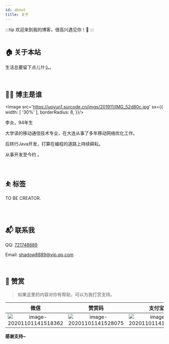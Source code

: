 ```yaml
---
id: about
title: 关于
---
```



:::tip
欢迎来到我的博客，很高兴遇见你！🤝
:::
<br/><br/>

## 🏠 关于本站

生活总要留下点儿什么。

<br/>

## 👨‍💻 博主是谁
<Image src='https://upyun1.surcode.cn/imgs/201911/IMG_52d80c.jpg' sx={{
  width: [ '30%' ],
  borderRadius: 8,
}}/>

李炎，94年生

大学读的移动通信技术专业，在大连从事了多年移动网络优化工作。

后转行Java开发，打算在编程的道路上持续耕耘。

从事开发至今约 <CodeDays /> 。

<br/>

## ⛹ 标签

<RightAngleBadge>TO BE CREATOR.</RightAngleBadge>

<br/>
<br/>

## 📬 联系我

QQ: [721748889](http://wpa.qq.com/msgrd?v=3&uin=721748889&site=qq&menu=yes)

Email: [shadow8889@vip.qq.com](mailto://shadow8889@vip.qq.com)

<br/>

## 🍙 赞赏

>如果这里的内容对你有帮助，可以为我打赏支持。

|                             微信                             |                            赞赏码                            |                            支付宝                            |
| :----------------------------------------------------------: | :----------------------------------------------------------: | :----------------------------------------------------------: |
| ![image-20201101141518362](https://upyun1.surcode.cn/imgs/20201101141518.png) | ![image-20201101141528075](https://upyun1.surcode.cn/imgs/20201101141528.png) | ![image-20201101141539236](https://upyun1.surcode.cn/imgs/20201101141539.png) |







[//]: # (| 昵称     | 金额 | 备注     |)

[//]: # (| -------- | ---- | -------- |)

[//]: # (| 海阔天空 | ￥10 | 微信赞赏 |)

**感谢支持~**

